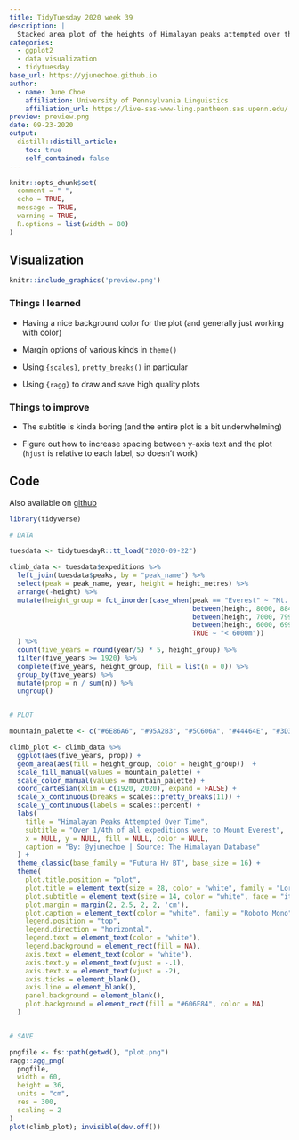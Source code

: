 ```yaml
---
title: TidyTuesday 2020 week 39
description: |
  Stacked area plot of the heights of Himalayan peaks attempted over the last century
categories:
  - ggplot2
  - data visualization
  - tidytuesday
base_url: https://yjunechoe.github.io
author:
  - name: June Choe
    affiliation: University of Pennsylvania Linguistics
    affiliation_url: https://live-sas-www-ling.pantheon.sas.upenn.edu/
preview: preview.png
date: 09-23-2020
output:
  distill::distill_article:
    toc: true
    self_contained: false
---
```


```r
knitr::opts_chunk$set(
  comment = " ",
  echo = TRUE,
  message = TRUE,
  warning = TRUE,
  R.options = list(width = 80)
)
```

## Visualization


```r
knitr::include_graphics('preview.png')
```

### Things I learned

- Having a nice background color for the plot (and generally just working with color)

- Margin options of various kinds in `theme()`

- Using `{scales}`, `pretty_breaks()` in particular

- Using `{ragg}` to draw and save high quality plots


### Things to improve

- The subtitle is kinda boring (and the entire plot is a bit underwhelming)

- Figure out how to increase spacing between y-axis text and the plot (`hjust` is relative to each label, so doesn't work)

## Code

Also available on [github](https://github.com/yjunechoe/tidytuesday/blob/master/Scripts/tidytuesday_2020_39.R)

```r
library(tidyverse)

# DATA

tuesdata <- tidytuesdayR::tt_load("2020-09-22")

climb_data <- tuesdata$expeditions %>% 
  left_join(tuesdata$peaks, by = "peak_name") %>% 
  select(peak = peak_name, year, height = height_metres) %>% 
  arrange(-height) %>% 
  mutate(height_group = fct_inorder(case_when(peak == "Everest" ~ "Mt. Everest (8850m)",
                                              between(height, 8000, 8849) ~ "> 8000m",
                                              between(height, 7000, 7999) ~ "7999m ~ 7000m",
                                              between(height, 6000, 6999) ~ "6999m ~ 6000m",
                                              TRUE ~ "< 6000m"))
  ) %>% 
  count(five_years = round(year/5) * 5, height_group) %>% 
  filter(five_years >= 1920) %>% 
  complete(five_years, height_group, fill = list(n = 0)) %>% 
  group_by(five_years) %>% 
  mutate(prop = n / sum(n)) %>% 
  ungroup()


# PLOT

mountain_palette <- c("#6E86A6", "#95A2B3", "#5C606A", "#44464E", "#3D3737")

climb_plot <- climb_data %>% 
  ggplot(aes(five_years, prop)) +
  geom_area(aes(fill = height_group, color = height_group))  +
  scale_fill_manual(values = mountain_palette) +
  scale_color_manual(values = mountain_palette) +
  coord_cartesian(xlim = c(1920, 2020), expand = FALSE) +
  scale_x_continuous(breaks = scales::pretty_breaks(11)) +
  scale_y_continuous(labels = scales::percent) +
  labs(
    title = "Himalayan Peaks Attempted Over Time",
    subtitle = "Over 1/4th of all expeditions were to Mount Everest",
    x = NULL, y = NULL, fill = NULL, color = NULL,
    caption = "By: @yjunechoe | Source: The Himalayan Database"
  ) +
  theme_classic(base_family = "Futura Hv BT", base_size = 16) +
  theme(
    plot.title.position = "plot",
    plot.title = element_text(size = 28, color = "white", family = "Lora", face = "bold"),
    plot.subtitle = element_text(size = 14, color = "white", face = "italic"),
    plot.margin = margin(2, 2.5, 2, 2, 'cm'),
    plot.caption = element_text(color = "white", family = "Roboto Mono", hjust = 1.15, vjust = -13),
    legend.position = "top",
    legend.direction = "horizontal",
    legend.text = element_text(color = "white"),
    legend.background = element_rect(fill = NA),
    axis.text = element_text(color = "white"),
    axis.text.y = element_text(vjust = -.1),
    axis.text.x = element_text(vjust = -2),
    axis.ticks = element_blank(),
    axis.line = element_blank(),
    panel.background = element_blank(),
    plot.background = element_rect(fill = "#606F84", color = NA)
  )


# SAVE

pngfile <- fs::path(getwd(), "plot.png")
ragg::agg_png(
  pngfile,
  width = 60,
  height = 36,
  units = "cm",
  res = 300,
  scaling = 2
)
plot(climb_plot); invisible(dev.off())
```

